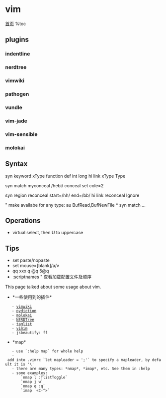 = vim =
[[index|首页]]
%toc

== plugins ==
=== indentline ===
=== nerdtree ===
=== vimwiki ===
=== pathogen ===
=== vundle ===
=== vim-jade ===
=== vim-sensible ===
=== molokai ===

== Syntax ==
syn keyword xType function def int long
hi link xType Type

syn match myconceal /hebi/ conceal
set cole=2

syn region reconceal start=/hh/ end=/bb/
hi link reconceal Ignore

" make availabe for any type:
au BufRead,BufNewFile * syn match ...

== Operations ==
* virtual select, then U to uppercase

== Tips ==
* set paste/nopaste
* set mouse=[blank]/a/v
* qq xxx q    @q 5@q
* :scriptnames " 查看加载配置文件及顺序

This page talked about some usage about vim.
* *一些使用到的插件*
	- [[vimwiki]]
	- [[pydiction]]
	- [[molokai]]
	- [[NERDTree]]
	- [[taglist]]
	- [[vimim]]
	- jsbeautify: <leader>ff

* *map*
	- use `:help map` for whole help
	- add into .vimrc `let mapleader = ';'` to specify a mapleader, by default it is '\'
	- there are many types: *nmap*, *imap*, etc. See them in :help
	- some examples:
		`nmap <silent><leader>l :TlistToggle<cr>`
		`nmap <leader>j <C-W>w`
		`nmap <leader>q :q<cr>`
		`imap <F3> <C-^>`
